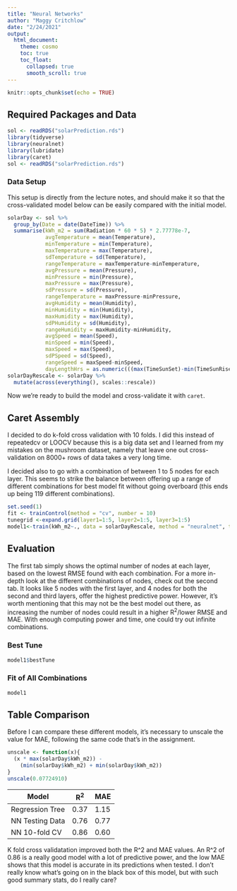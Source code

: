 ```yaml
---
title: "Neural Networks"
author: "Maggy Critchlow"
date: "2/24/2021"
output:
  html_document:
    theme: cosmo
    toc: true
    toc_float:
      collapsed: true
      smooth_scroll: true
---
```


```r
knitr::opts_chunk$set(echo = TRUE)
```

## Required Packages and Data

```r
sol <- readRDS("solarPrediction.rds")
library(tidyverse)
library(neuralnet)
library(lubridate)
library(caret)
sol <- readRDS("solarPrediction.rds")
```

### Data Setup

This setup is directly from the lecture notes, and should make it so that the cross-validated model below can be easily compared with the initial model.

```r
solarDay <- sol %>% 
  group_by(Date = date(DateTime)) %>% 
  summarise(kWh_m2 = sum(Radiation * 60 * 5) * 2.77778e-7,
            avgTemperature = mean(Temperature),
            minTemperature = min(Temperature),
            maxTemperature = max(Temperature),
            sdTemperature = sd(Temperature),
            rangeTemperature = maxTemperature-minTemperature,
            avgPressure = mean(Pressure),
            minPressure = min(Pressure),
            maxPressure = max(Pressure),
            sdPressure = sd(Pressure),
            rangeTemperature = maxPressure-minPressure,
            avgHumidity = mean(Humidity),
            minHumidity = min(Humidity),
            maxHumidity = max(Humidity),
            sdPHumidity = sd(Humidity),
            rangeHumidity = maxHumidity-minHumidity,
            avgSpeed = mean(Speed),
            minSpeed = min(Speed),
            maxSpeed = max(Speed),
            sdPSpeed = sd(Speed),
            rangeSpeed = maxSpeed-minSpeed,
            dayLengthHrs = as.numeric(((max(TimeSunSet)-min(TimeSunRise))/60/60)))
solarDayRescale <- solarDay %>%
  mutate(across(everything(), scales::rescale))
```

Now we're ready to build the model and cross-validate it with `caret`.

## Caret Assembly

I decided to do k-fold cross validation with 10 folds. I did this instead of repeatedcv or LOOCV because this is a big data set and I learned from my mistakes on the mushroom dataset, namely that leave one out cross-validation on 8000+ rows of data takes a very long time.

I decided also to go with a combination of between 1 to 5 nodes for each layer. This seems to strike the balance between offering up a range of different combinations for best model fit without going overboard (this ends up being 119 different combinations).

```r
set.seed(1)
fit <- trainControl(method = "cv", number = 10)
tunegrid <-expand.grid(layer1=1:5, layer2=1:5, layer3=1:5) 
model1<-train(kWh_m2~., data = solarDayRescale, method = "neuralnet", trControl =  fit, tuneGrid = tunegrid)
```

## Evaluation {.tabset}

The first tab simply shows the optimal number of nodes at each layer, based on the lowest RMSE found with each combination. For a more in-depth look at the different combinations of nodes, check out the second tab. It looks like 5 nodes with the first layer, and 4 nodes for both the second and third layers, offer the highest predictive power. However, it's worth mentioning that this may not be the best model out there, as increasing the number of nodes could result in a higher R^2^/lower RMSE and MAE. With enough computing power and time, one could try out infinite combinations.

### Best Tune

```r
model1$bestTune
```

### Fit of All Combinations

```r
model1
```

## Table Comparison

Before I can compare these different models, it's necessary to unscale the value for MAE, following the same code that's in the assignment.

```r
unscale <- function(x){
  (x * max(solarDay$kWh_m2)) - 
    (min(solarDay$kWh_m2) + min(solarDay$kWh_m2))
}
unscale(0.07724910)
```

Model | R^2^ | MAE
------|------|----
Regression Tree | 0.37 | 1.15
NN Testing Data | 0.76 | 0.77
NN 10-fold CV | 0.86 | 0.60

K fold cross validatation improved both the R^2 and MAE values. An R^2 of 0.86 is a really good model with a lot of predictive power, and the low MAE shows that this model is accurate in its predictions when tested. I don't really know what's going on in the black box of this model, but with such good summary stats, do I really care? 
